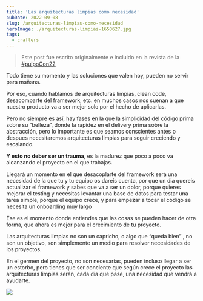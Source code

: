 ```yaml
---
title: 'Las arquitecturas limpias como necesidad'
pubDate: 2022-09-08
slug: /arquitecturas-limpias-como-necesidad
heroImage: ./arquitecturas-limpias-1650627.jpg
tags:
  - crafters
---
```


> Este post fue escrito originalmente e incluido en la revista de la [#pulpoCon22](https://pulpocon.es)

Todo tiene su momento y las soluciones que valen hoy, pueden no servir para mañana.

Por eso, cuando hablamos de arquitecturas limpias, clean code, desacomparte del framework, etc. en muchos casos nos suenan a que nuestro producto va a ser mejor solo por el hecho de aplicarlas.

Pero no siempre es así, hay fases en la que la simplicidad del código prima sobre su “belleza”, donde la rapidez en el delivery prima sobre la abstracción, pero lo importante es que seamos conscientes antes o despues necesitaremos arquitecturas limpias para seguir creciendo y escalando.

**Y esto no deber ser un trauma**, es la madurez que poco a poco va alcanzando el proyecto en el que trabajas.

Llegará un momento en el que desacoplarte del framework será una necesidad de la que tu y tu equipo os dareis cuenta, por que un dia quereis actualizar el framework y sabes que va a ser un dolor, porque quieres mejorar el testing y necesitas levantar una base de datos para testar una tarea simple, porque el equipo crece, y para empezar a tocar el código se necesita un onboarding muy largo

Ese es el momento donde entiendes que las cosas se pueden hacer de otra forma, que ahora es mejor para el crecimiento de tu proyecto.

Las arquitecturas limpias no son un capricho, o algo que “queda bien” , no son un objetivo, son simplemente un medio para resolver necesidades de los proyectos.

En el germen del proyecto, no son necesarias, pueden incluso llegar a ser un estorbo, pero tienes que ser conciente que según crece el proyecto las arquitecturas limpias serán, cada dia que pase, una necesidad que vendrá a ayudarte.

![](./arquitecturas-limpias-revista.jpg)
